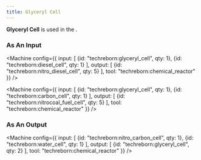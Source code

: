 ```yaml
---
title: Glyceryl Cell
---
```


<ItemImage file="glyceryly_cell" alt="Glyceryl Cell" size="200" />

**Glyceryl Cell** is used in the <McItem slug="techreborn:chemical_reactor" />.

### As An Input

<Machine config={{
  input: [
    {id: "techreborn:glyceryl_cell", qty: 1},
    {id: "techreborn:diesel_cell", qty: 1}
  ],
  output: [
    {id: "techreborn:nitro_diesel_cell", qty: 5}
  ],
  tool: "techreborn:chemical_reactor"
}} />

<Machine config={{
  input: [
    {id: "techreborn:glyceryl_cell", qty: 1},
    {id: "techreborn:carbon_cell", qty: 1}
  ],
  output: [
    {id: "techreborn:nitrocoal_fuel_cell", qty: 5}
  ],
  tool: "techreborn:chemical_reactor"
}} />

### As An Output

<Machine config={{
  input: [
    {id: "techreborn:nitro_carbon_cell", qty: 1},
    {id: "techreborn:water_cell", qty: 1}
  ],
  output: [
    {id: "techreborn:glyceryl_cell", qty: 2}
  ],
  tool: "techreborn:chemical_reactor"
}} />
